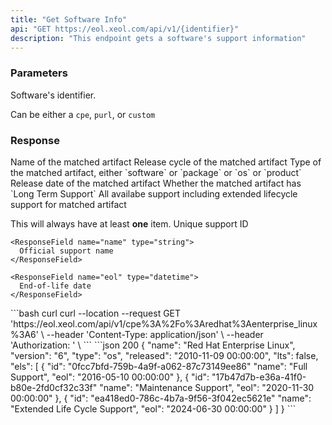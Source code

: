 ```yaml
---
title: "Get Software Info"
api: "GET https://eol.xeol.com/api/v1/{identifier}"
description: "This endpoint gets a software's support information"
---
```


### Parameters

<ParamField body="identifier" type="string">
  Software's identifier.
  
  Can be either a `cpe`, `purl`, or `custom`
</ParamField>

### Response

<ResponseField name="name" type="string">
  Name of the matched artifact
</ResponseField>

<ResponseField name="version" type="string">
  Release cycle of the matched artifact
</ResponseField>

<ResponseField name="type" type="string">
  Type of the matched artifact, either `software` or `package` or `os` or `product`
</ResponseField>

<ResponseField name="released" type="datetime">
  Release date of the matched artifact
</ResponseField>

<ResponseField name="lts" type="boolean">
  Whether the matched artifact has `Long Term Support`
</ResponseField>

<ResponseField name="els" type="object[]">
  All availabe support including extended lifecycle support for matched artifact
  
  This will always have at least **one** item.
  <Expandable title="els">
    <ResponseField name="id" type="UUID">
      Unique support ID 
    </ResponseField>

    <ResponseField name="name" type="string">
      Official support name
    </ResponseField>

    <ResponseField name="eol" type="datetime">
      End-of-life date
    </ResponseField>
  </Expandable>
</ResponseField>

<RequestExample>
  ```bash curl
  curl --location --request GET 'https://eol.xeol.com/api/v1/cpe%3A%2Fo%3Aredhat%3Aenterprise_linux%3A6' \
  --header 'Content-Type: application/json' \
  --header 'Authorization: <XEOL_API_KEY>' \
  ```
</RequestExample>

<ResponseExample>
  ```json 200
  {
    "name": "Red Hat Enterprise Linux",
    "version": "6",
    "type": "os",
    "released": "2010-11-09 00:00:00",
    "lts": false,
    "els": [
      {
        "id": "0fcc7bfd-759b-4a9f-a062-87c73149ee86"
        "name": "Full Support",
        "eol": "2016-05-10 00:00:00"
      },
      {
        "id": "17b47d7b-e36a-41f0-b80e-2fd0cf32c33f"
        "name": "Maintenance Support",
        "eol": "2020-11-30 00:00:00"
      },
      {
        "id": "ea418ed0-786c-4b7a-9f56-3f042ec5621e"
        "name": "Extended Life Cycle Support",
        "eol": "2024-06-30 00:00:00"
      }
    ]
  }
  ```
</ResponseExample>
